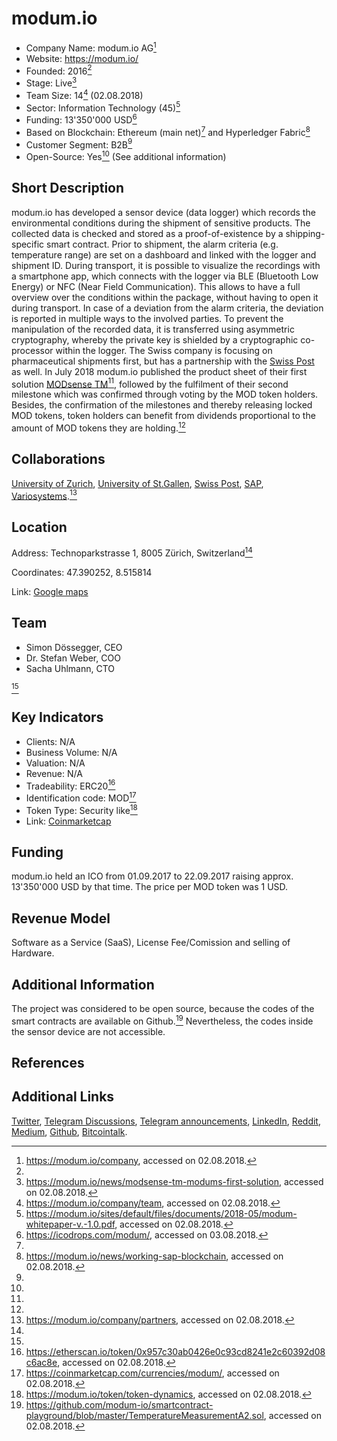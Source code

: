 = modum.io =

*Company Name: modum.io AG<ref name="Website1">https://modum.io/company, accessed on 02.08.2018.</ref>
*Website: https://modum.io/
*Founded: 2016<ref name="Website1"/>
*Stage: Live<ref name="News">https://modum.io/news/modsense-tm-modums-first-solution, accessed on 02.08.2018.</ref>
*Team Size: 14<ref name="Team">https://modum.io/company/team, accessed on 02.08.2018.</ref> (02.08.2018)
*Sector: Information Technology (45)<ref name="Whitepaper">https://modum.io/sites/default/files/documents/2018-05/modum-whitepaper-v.-1.0.pdf, accessed on 02.08.2018.</ref>
*Funding: 13'350'000 USD<ref name="ICOdrops">https://icodrops.com/modum/, accessed on 03.08.2018.</ref>
*Based on Blockchain: Ethereum (main net)<ref name="Whitepaper"/> and Hyperledger Fabric<ref>https://modum.io/news/working-sap-blockchain, accessed on 02.08.2018.</ref>
*Customer Segment: B2B<ref name="Whitepaper"/>
*Open-Source: Yes<ref name="Whitepaper"/> (See additional information)

==Short Description==
modum.io has developed a sensor device (data logger) which records the environmental conditions during the shipment of sensitive products. The collected data is checked and stored as a proof-of-existence by a shipping-specific smart contract. Prior to shipment, the alarm criteria (e.g. temperature range) are set on a dashboard and linked with the logger and shipment ID. During transport, it is possible to visualize the recordings with a smartphone app, which connects with the logger via BLE (Bluetooth Low Energy) or NFC (Near Field Communication). This allows to have a full overview over the conditions within the package, without having to open it during transport. In case of a deviation from the alarm criteria, the deviation is reported in multiple ways to the involved parties. To prevent the manipulation of the recorded data, it is transferred using asymmetric cryptography, whereby the private key is shielded by a cryptographic co-processor within the logger. The Swiss company is focusing on pharmaceutical shipments first, but has a partnership with the [https://www.post.ch/en Swiss Post] as well. In July 2018 modum.io published the product sheet of their first solution [https://modum.io/sites/default/files/documents/2018-07/MODsense%20TM%20Product%20Sheet_0.pdf MODsense TM]<ref name="News"/>, followed by the fulfilment of their second milestone which was confirmed through voting by the MOD token holders. Besides, the confirmation of the milestones and thereby releasing locked MOD tokens, token holders can benefit from dividends proportional to the amount of MOD tokens they are holding.<ref name="Whitepaper"/>

==Collaborations==
[http://www.csg.uzh.ch/csg/en.html University of Zurich], [https://iscm.unisg.ch/ University of St.Gallen], [https://www.post.ch/de Swiss Post], [https://www.sap.com/swiss/index.html SAP], [http://www.variosystems.com/index.php/de/ Variosystems].<ref>https://modum.io/company/partners, accessed on 02.08.2018.</ref>

==Location==
Address: Technoparkstrasse 1, 8005 Zürich, Switzerland<ref name="Whitepaper"/>

Coordinates: 47.390252, 8.515814

Link: [https://www.google.ch/maps/place/Technopark,+Technoparkstrasse+1,+8005+Z%C3%BCrich/@47.3901869,8.5136578,17z/data=!3m1!4b1!4m5!3m4!1s0x47900a473dddd8e3:0xed9948c1f7b2b01a!8m2!3d47.3901869!4d8.5158465 Google maps]

==Team==
*Simon Dössegger, CEO
*Dr. Stefan Weber, COO
*Sacha Uhlmann, CTO
<ref name="Team"/>

==Key Indicators==
*Clients: N/A
*Business Volume: N/A
*Valuation: N/A
*Revenue: N/A
*Tradeability: ERC20<ref>https://etherscan.io/token/0x957c30ab0426e0c93cd8241e2c60392d08c6ac8e, accessed on 02.08.2018.</ref>
*Identification code: MOD<ref>https://coinmarketcap.com/currencies/modum/, accessed on 02.08.2018.</ref>
*Token Type: Security like<ref>https://modum.io/token/token-dynamics, accessed on 02.08.2018.</ref> 
*Link: [https://coinmarketcap.com/currencies/modum/ Coinmarketcap]

==Funding==
modum.io held an ICO from 01.09.2017 to 22.09.2017 raising approx. 13'350'000 USD by that time. The price per MOD token was 1 USD.

==Revenue Model==
Software as a Service (SaaS), License Fee/Comission and selling of Hardware.

==Additional Information==
The project was considered to be open source, because the codes of the smart contracts are available on Github.<ref>https://github.com/modum-io/smartcontract-playground/blob/master/TemperatureMeasurementA2.sol, accessed on 02.08.2018.</ref> Nevertheless, the codes inside the sensor device are not accessible.

==References==
<references/>

==Additional Links==
[https://twitter.com/modum_io Twitter], [https://t.me/joinchat/GOpSHUkujWHJ_D_AXK8WQA Telegram Discussions], [https://t.me/modum_announcements Telegram announcements], [https://www.linkedin.com/company/modum.io-ag/ LinkedIn], [https://www.reddit.com/r/modum_io/ Reddit], [https://medium.com/modum-io Medium], [https://github.com/modum-io Github], [https://bitcointalk.org/index.php?topic=2091885.0 Bitcointalk].
